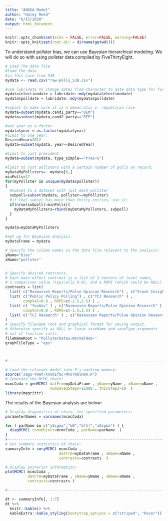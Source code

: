 ```yaml
---
title: "ANOVA Model"
author: "Haley Reed"
date: "6/15/2020"
output: html_document
---
```


```r
knitr::opts_chunk$set(echo = FALSE, error=FALSE, warning=FALSE)
knitr::opts_knit$set(root.dir = dirname(getwd()))
```

To understand pollster bias, we can use Bayesian hierarchical modeling. We will do so with using pollster data compiled by FiveThirtyEight.

```r
# Load The data file 
#load the data
#in this case from 538
mydata <- read.csv("raw-polls_538.csv")

#use lubridate to change dates from character to date data type for functionality. 
mydata$electiondate = lubridate::mdy(mydata$electiondate)
mydata$polldate = lubridate::mdy(mydata$polldate)

#subset to make sure it is a democratic v. republican race
mydata=subset(mydata,cand1_party=="DEM")
mydata=subset(mydata,cand2_party=="REP")

#set year as a factor.
mydata$year = as.factor(mydata$year)
#limit to one year.
DesiredYear=2012
mydata=subset(mydata, year==DesiredYear)

#Limit to just president
mydata=subset(mydata, type_simple=="Pres-G")

#limit to just pollsters with a certain number of polls on record.
myDataMyPollsters=  mydata[0,]
minPolls=17
for(myPollster in unique(mydata$pollster))
{
  #subset to a dataset with just each pollster
  subpoll=subset(mydata, pollster==myPollster)
  #if that subset has more than thirty entries, use it:
  if(nrow(subpoll)>minPolls){
    myDataMyPollsters=rbind(myDataMyPollsters, subpoll)
  }
}

mydata=myDataMyPollsters

```

```r
#set up for Bayesian analysis. 
myDataFrame = mydata

# Specify the column names in the data file relevant to the analysis:
yName="bias" 
xName="pollster" 


# Specify desired contrasts.
# Each main-effect contrast is a list of 2 vectors of level names, 
# a comparison value (typically 0.0), and a ROPE (which could be NULL):
contrasts = list( 
  list( c("Rasmussen Reports/Pulse Opinion Research") , c("Grove Insight" ) , compVal=0.0 , ROPE=c(-1.5,1.5) ) ,
  list( c("Public Policy Polling") , c("TCJ Research" ) , 
        compVal=0.0 , ROPE=c(-1.5,1.5) ) ,
  list( c( "YouGov" ) , c("Rasmussen Reports/Pulse Opinion Research" ) , 
        compVal=0.0 , ROPE=c(-1.5,1.5) ) ,
  list( c("TCJ Research" ) , c("Rasmussen Reports/Pulse Opinion Research" ) , compVal=0.0 , ROPE=c(-1.5,1.5) ) 
)
# Specify filename root and graphical format for saving output.
# Otherwise specify as NULL or leave saveName and saveType arguments 
# out of function calls.
fileNameRoot = "PollsterData1-NormalHom-" 
graphFileType = "eps" 



#------------------------------------------------------------------------------- 

# Load the relevant model into R's working memory:
source("Jags-Ymet-Xnom1fac-MnormalHom.R")
# Generate the MCMC chain:
mcmcCoda = genMCMC( datFrm=myDataFrame , yName=yName , xName=xName ,
                    numSavedSteps=11000 , thinSteps=10  )
library(magrittr)
```

The results of the Bayesian analysis are below:
```r
# Display diagnostics of chain, for specified parameters:
parameterNames = varnames(mcmcCoda) 

for ( parName in c("ySigma","b0","b[1]","aSigma") ) {
  diagMCMC( codaObject=mcmcCoda , parName=parName  )
}
#------------------------------------------------------------------------------- 
# Get summary statistics of chain:
summaryInfo = smryMCMC( mcmcCoda , 
                        datFrm=myDataFrame , xName=xName ,
                        contrasts=contrasts  )

# Display posterior information:
plotMCMC( mcmcCoda , 
          datFrm=myDataFrame , yName=yName , xName=xName ,
          contrasts=contrasts )

#------------------------------------------------------------------------------- 


```


```r

dt <- summaryInfo[, 1:7]
dt %>%
  knitr::kable() %>%
  kableExtra::kable_styling(bootstrap_options = c("striped", "hover"))

```